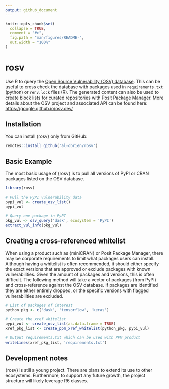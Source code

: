 ```yaml
---
output: github_document
---
```


<!-- README.md is generated from README.Rmd. Please edit that file -->

```r
knitr::opts_chunk$set(
  collapse = TRUE,
  comment = "#>",
  fig.path = "man/figures/README-",
  out.width = "100%"
)
```

# rosv

Use R to query the [Open Source Vulnerability (OSV) database](https://osv.dev/). This can be useful to 
cross check the database with packages used in `requirements.txt` (python) or `renv.lock` files (R).
The generated content can also be used to create block lists for curated repositories with Posit Package Manager. More details about the OSV project and associated API can be found here: [https://google.github.io/osv.dev/](https://google.github.io/osv.dev/)

## Installation

You can install {rosv} only from GitHub:
```r
remotes::install_github('al-obrien/rosv')
```


## Basic Example

The most basic usage of {rosv} is to pull all versions of PyPI or CRAN packages listed 
on the OSV database.

```r
library(rosv)

# PUll the PyPI vulnerability data
pypi_vul <- create_osv_list()
pypi_vul

# Query one package in PyPI
pkg_vul <- osv_query('dask', ecosystem = 'PyPI')
extract_vul_info(pkg_vul)
```

## Creating a cross-referenced whitelist

When using a product such as {miniCRAN} or Posit Package Manager, there may be 
corporate requirements to limit what packages users can install. Although having a 
whitelist is often recommended, it should either specify the exact versions that are approved 
or exclude packages with known vulnerabilities. Given the amount of packages and versions, this 
is often difficult. The following method will take a vector of packages (from PyPI) and cross-reference against 
the OSV database. If packages are identified they are either entirely dropped, or the specific versions with flagged 
vulnerabilities are excluded.

```r
# List of packages of interest
python_pkg <- c('dask', 'tensorflow', 'keras')

# Create the xref whitelist
pypi_vul <- create_osv_list(as.data.frame = TRUE)
xref_pkg_list <- create_ppm_xref_whitelist(python_pkg, pypi_vul)

# Output requirements.txt which can be used with PPM product
writeLines(xref_pkg_list, 'requirements.txt')
```


## Development notes

{rosv} is still a young project. There are plans to extend its use to other ecosystems. 
Furthermore, to support any future growth, the project structure will likely leverage R6 classes.
